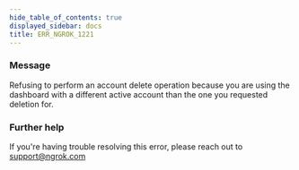 ```yaml
---
hide_table_of_contents: true
displayed_sidebar: docs
title: ERR_NGROK_1221
---
```


### Message

Refusing to perform an account delete operation because you are using the dashboard with a different active account than the one you requested deletion for.

### Further help

If you're having trouble resolving this error, please reach out to [support@ngrok.com](mailto:support@ngrok.com?subject=Help%20with%20ERR_NGROK_1221)
